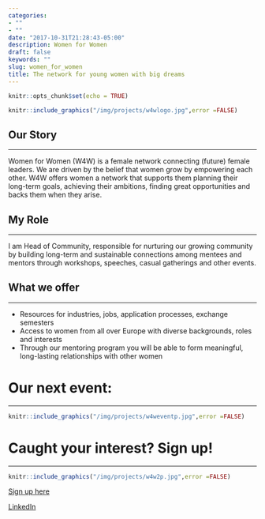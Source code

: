 ```yaml
---
categories:
- ""
- ""
date: "2017-10-31T21:28:43-05:00"
description: Women for Women
draft: false
keywords: ""
slug: women_for_women
title: The network for young women with big dreams
---
```

```r
knitr::opts_chunk$set(echo = TRUE)
```

```r
knitr::include_graphics("/img/projects/w4wlogo.jpg",error =FALSE)

```
## Our Story
***
Women for Women (W4W) is a female network connecting (future) female leaders. We are driven by the belief that women grow by empowering each other. W4W offers women a network that supports them planning their long-term goals, achieving their ambitions, finding great opportunities and backs them when they arise.


## My Role
***
I am Head of Community, responsible for nurturing our growing community by building long-term and sustainable connections among mentees and mentors through workshops, speeches, casual gatherings and other events.


## What we offer
***
- Resources for industries, jobs, application processes, exchange semesters
- Access to women from all over Europe with diverse backgrounds, roles and interests
- Through our mentoring program you will be able to form meaningful, long-lasting relationships with other women

# Our next event:
***
```r
knitr::include_graphics("/img/projects/w4weventp.jpg",error =FALSE)
```

# Caught your interest? Sign up!
***
```r
knitr::include_graphics("/img/projects/w4w2p.jpg",error =FALSE)
```

  [Sign up here](https://www.womenforwomen.ch/the-initiative)
  
  [LinkedIn](https://www.linkedin.com/company/women-for-women-inc/)











